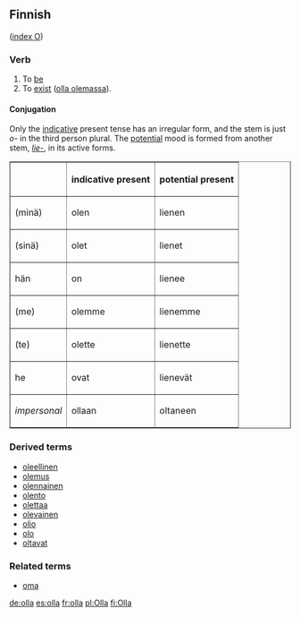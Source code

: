 ==Finnish==
([[Wiktionary:Finnish_index_o|index O]])

===Verb===

# To [[be]]
# To [[exist]] ([[olla olemassa]]).

====Conjugation====

Only the [[indicative]] present tense has an irregular form, and the stem is just ''o-'' in the third person plural. The [[potential]] mood is formed from another stem, ''[[lie-]]'', in its active forms.

<table border="1">
<tr><th>&nbsp;    </th><th>indicative present</th><th>potential present</th></tr>
<tr><td>(minä)</td><td>olen  </td><td>lienen</td></tr>
<tr><td>(sinä)</td><td>olet  </td><td>lienet</td></tr>
<tr><td>hän   </td><td>on    </td><td>lienee</td></tr>
<tr><td>(me)  </td><td>olemme</td><td>lienemme</td></tr>
<tr><td>(te)  </td><td>olette</td><td>lienette</td></tr>
<tr><td>he    </td><td>ovat  </td><td>lienevät</td></tr>
<tr><td>''impersonal''</td><td>ollaan</td><td>oltaneen</td></tr>
</table>

===Derived terms===
*[[oleellinen]]
*[[olemus]]
*[[olennainen]]
*[[olento]]
*[[olettaa]]
*[[olevainen]]
*[[olio#Finnish|olio]]
*[[olo#Finnish|olo]]
*[[oltavat]]

===Related terms===
*[[oma#Finnish|oma]]

[[de:olla]]
[[es:olla]]
[[fr:olla]]
[[pl:Olla]]
[[fi:Olla]]